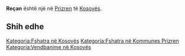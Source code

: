 {{Fshat në 
 | Emri                = Reçan
 | EmriAlt                = 
 | NAME_SHORT_FORM=      
 | NAME_GENERIC=      
 | NAME_SORT_NAME_RO=      RECAN
 | FULL_NAME_RO = Reçan
 | FULL_NAME_ND_RO=Recan
 | SORT_NAME_RG=RECAN
 | FULL_NAME_RG=Reçan
 | FULL_NAME_ND_RG=Recan
 | SRP_NAME_SHORT_FORM=      
 | SRP_NAME_GENERIC=      
 | SRP_NAME_SORT_NAME_RO=      
 | SRP_FULL_NAME_RO = 
 | SRP_FULL_NAME_ND_RO=
 | SRP_SORT_NAME_RG=
 | SRP_FULL_NAME_RG=
 | SRP_FULL_NAME_ND_RG=
 | Emri (Rasa dhanore) = 
 | Figura              = 
 | Shteti              = Kosovo
 | Komuna              = Prizren
 | Kodi postar         = 
 | Sipërfaqja          = 

 | Popullsia           = 

 | Regj. i popullsisë  = 
 | Dend. e popullsisë  = 
 | Faqja zyrtare       = 
 <!--- Koordinatat ----> 
 | Gjerësia            = 42.174167
 | Gjatësia            = 20.8175
 | Lartësia            = 
}}
'''Reçan''' është një [[]] në [[Prizren]] të [[Kosovës]].

<!-- == Gjeografia == -->
<!-- == Historia == -->
<!-- == Demografia == -->
== Shih edhe ==
{{Komuna Prizren}}
{{Kosovo-Administrata-Cung}}

[[Kategoria:Fshatra në Kosovës]]
[[Kategoria:Fshatra në Kommunes Prizren]]
[[Kategoria:Vendbanime në Kosovës]]